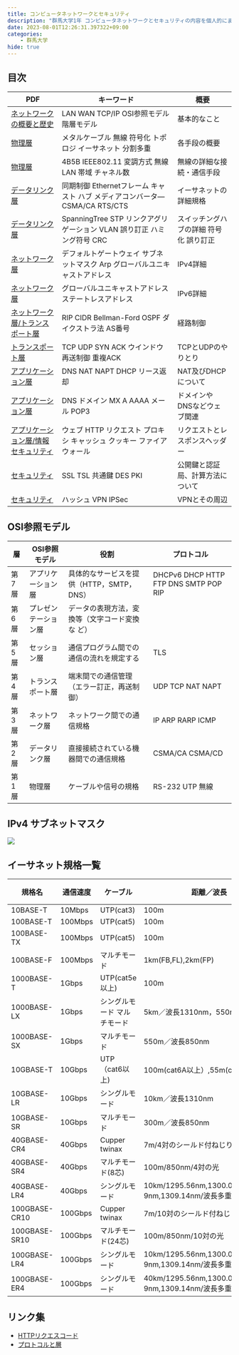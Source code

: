 ```yaml
---
title: コンピュータネットワークとセキュリティ
description: "群馬大学1年 コンピュータネットワークとセキュリティの内容を個人的にまとめまものです。"
date: 2023-08-01T12:26:31.397322+09:00
categories:
    - 群馬大学
hide: true
---
```


## 目次

| PDF                                                                                                                                          | キーワード                                                                  | 概要                                   |
| -------------------------------------------------------------------------------------------------------------------------------------------- | --------------------------------------------------------------------------- | -------------------------------------- |
| [ネットワークの概要と歴史](https://mdl.media.gunma-u.ac.jp/pluginfile.php/82722/mod_resource/content/0/%E7%AC%AC2%E5%9B%9E.pdf)              | LAN WAN TCP/IP OSI参照モデル 階層モデル                                     | 基本的なこと                           |
| [物理層](https://mdl.media.gunma-u.ac.jp/pluginfile.php/86812/mod_resource/content/0/%E7%AC%AC3%E5%9B%9E.pdf)                                | メタルケーブル 無線 符号化 トポロジ イーサネット 分割多重                   | 各手段の概要                           |
| [物理層](https://mdl.media.gunma-u.ac.jp/pluginfile.php/91629/mod_resource/content/0/%E7%AC%AC4%E5%9B%9E.pdf)                                | 4B5B IEEE802.11 変調方式 無線LAN 帯域 チャネル数                            | 無線の詳細な接続・通信手段             |
| [データリンク層](https://mdl.media.gunma-u.ac.jp/pluginfile.php/94609/mod_resource/content/0/%E7%AC%AC5%E5%9B%9E.pdf)                        | 同期制御 Ethernetフレーム キャスト ハブ メディアコンバータ― CSMA/CA RTS/CTS | イーサネットの詳細規格                 |
| [データリンク層](https://mdl.media.gunma-u.ac.jp/pluginfile.php/96903/mod_resource/content/2/%E7%AC%AC6%E5%9B%9E.pdf)                        | SpanningTree STP リンクアグリゲーション VLAN 誤り訂正 ハミング符号 CRC      | スイッチングハブの詳細 符号化 誤り訂正 |
| [ネットワーク層](https://mdl.media.gunma-u.ac.jp/pluginfile.php/98996/mod_resource/content/0/%E7%AC%AC7%E5%9B%9E.pdf)                        | デフォルトゲートウェイ サブネットマスク Arp グローバルユニキャストアドレス  | IPv4詳細                               |
| [ネットワーク層](https://mdl.media.gunma-u.ac.jp/pluginfile.php/100929/mod_resource/content/0/%E7%AC%AC8%E5%9B%9E.pdf)                       | グローバルユニキャストアドレス ステートレスアドレス                         | IPv6詳細                               |
| [ネットワーク層/トランスポート層](https://mdl.media.gunma-u.ac.jp/pluginfile.php/103124/mod_resource/content/0/%E7%AC%AC9%E5%9B%9E.pdf)      | RIP CIDR Bellman-Ford OSPF ダイクストラ法 AS番号                            | 経路制御                               |
| [トランスポート層](https://mdl.media.gunma-u.ac.jp/pluginfile.php/105063/mod_resource/content/0/%E7%AC%AC10%E5%9B%9E.pdf)                    | TCP UDP SYN ACK ウインドウ 再送制御 重複ACK                                 | TCPとUDPのやりとり                     |
| [アプリケーション層](https://mdl.media.gunma-u.ac.jp/pluginfile.php/106562/mod_resource/content/0/%E7%AC%AC11%E5%9B%9E.pdf)                  | DNS NAT NAPT DHCP リース返却                                                | NAT及びDHCPについて                    |
| [アプリケーション層](https://mdl.media.gunma-u.ac.jp/pluginfile.php/108559/mod_resource/content/0/%E7%AC%AC12%E5%9B%9E.pdf)                  | DNS ドメイン MX A AAAA メール POP3                                          | ドメインやDNSなどウェブ関連            |
| [アプリケーション層/情報セキュリティ](https://mdl.media.gunma-u.ac.jp/pluginfile.php/110153/mod_resource/content/0/%E7%AC%AC13%E5%9B%9E.pdf) | ウェブ HTTP リクエスト プロキシ キャッシュ クッキー ファイアウォール        | リクエストとレスポンスヘッダー         |
| [セキュリティ](https://mdl.media.gunma-u.ac.jp/pluginfile.php/111606/mod_resource/content/0/%E7%AC%AC14%E5%9B%9E.pdf)                        | SSL TSL 共通鍵 DES PKI                                                      | 公開鍵と認証局、計算方法について       |
| [セキュリティ](https://mdl.media.gunma-u.ac.jp/pluginfile.php/112871/mod_resource/content/0/%E7%AC%AC15%E5%9B%9E.pdf)                        | ハッシュ VPN IPSec                                                          | VPNとその周辺                          |

## OSI参照モデル

| 層    | OSI参照モデル        | 役割                                            | プロトコル                            |
| ----- | -------------------- | ----------------------------------------------- | ------------------------------------- |
| 第7層 | アプリケーション層   | 具体的なサービスを提供（HTTP，SMTP，DNS）       | DHCPv6 DHCP HTTP FTP DNS SMTP POP RIP |
| 第6層 | プレゼンテーション層 | データの表現方法，変換等（文字コード変換な ど） |
| 第5層 | セッション層         | 通信プログラム間での通信の流れを規定する        | TLS                                   |
| 第4層 | トランスポート層     | 端末間での通信管理（エラー訂正，再送制御）      | UDP TCP NAT NAPT                      |
| 第3層 | ネットワーク層       | ネットワーク間での通信規格                      | IP ARP RARP ICMP                      |
| 第2層 | データリンク層       | 直接接続されている機器間での通信規格            | CSMA/CA CSMA/CD                       |
| 第1層 | 物理層               | ケーブルや信号の規格                            | RS-232 UTP 無線                       |

## IPv4 サブネットマスク

<img src="/diaries/20230801/IMG_0047.png" className="w-1/2" />

## イーサネット規格一覧

| 規格名        | 通信速度 | ケーブル                    | 距離／波長                                             | 符号化  |
| ------------- | -------- | --------------------------- | ------------------------------------------------------ | ------- |
| 10BASE-T      | 10Mbps   | UTP(cat3)                   | 100m                                                   |
| 100BASE-T     | 100Mbps  | UTP(cat5)                   | 100m                                                   |
| 100BASE-TX    | 100Mbps  | UTP(cat5)                   | 100m                                                   | 4B5B    |
| 100BASE-F     | 100Mbps  | マルチモード                | 1km(FB,FL),2km(FP)                                     |
| 1000BASE-T    | 1Gbps    | UTP(cat5e以上)              | 100m                                                   | 4D-PAM5 |
| 1000BASE-LX   | 1Gbps    | シングルモード マルチモード | 5km／波長1310nm，550m                                  |
| 1000BASE-SX   | 1Gbps    | マルチモード                | 550m／波長850nm                                        |
| 10GBASE-T     | 10Gbps   | UTP（cat6以上)              | 100m(cat6A以上）,55m(cat6)                             |
| 10GBASE-LR    | 10Gbps   | シングルモード              | 10km／波長1310nm                                       |
| 10GBASE-SR    | 10Gbps   | マルチモード                | 300m／波長850nm                                        |
| 40GBASE-CR4   | 40Gbps   | Cupper twinax               | 7m/4対のシールド付ねじり銅線                           |
| 40GBASE-SR4   | 40Gbps   | マルチモード(8芯)           | 100m/850nm/4対の光                                     |
| 40GBASE-LR4   | 40Gbps   | シングルモード              | 10km/1295.56nm,1300.05nm,1304.5 9nm,1309.14nm/波長多重 |
| 100GBASE-CR10 | 100Gbps  | Cupper twinax               | 7m/10対のシールド付ねじり銅線                          |
| 100GBASE-SR10 | 100Gbps  | マルチモード(24芯)          | 100m/850nm/10対の光                                    |
| 100GBASE-LR4  | 100Gbps  | シングルモード              | 10km/1295.56nm,1300.05nm,1304.5 9nm,1309.14nm/波長多重 |
| 100GBASE-ER4  | 100Gbps  | シングルモード              | 40km/1295.56nm,1300.05nm,1304.5 9nm,1309.14nm/波長多重 |

## リンク集

-   [HTTPリクエスコード](https://developer.mozilla.org/ja/docs/Web/HTTP/Status)
-   [プロトコルと層](https://qiita.com/wildmouse/items/f4eeed2d0c59ad841d24)
